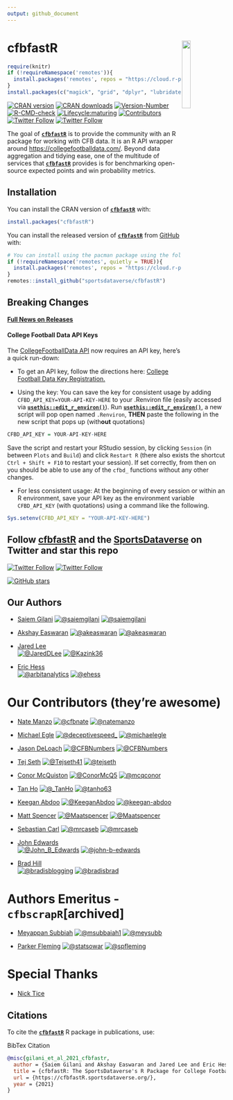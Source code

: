 ---
output: github_document
---

#

# **cfbfastR**  <a href='https://cfbfastR.sportsdataverse.org/'><img src='https://raw.githubusercontent.com/sportsdataverse/cfbfastR/main/logo.png' align="right" width="20%" min-width="100px"/></a>
```{r, include = FALSE}
require(knitr)
if (!requireNamespace('remotes')){
  install.packages('remotes', repos = "https://cloud.r-project.org")
}
install.packages(c("magick", "grid", "dplyr", "lubridate"), repos = "https://cloud.r-project.org")

```



<!-- badges: start -->

[![CRAN version](https://img.shields.io/badge/dynamic/json?style=for-the-badge&color=success&label=CRAN%20version&prefix=v&query=%24.Version&url=https%3A%2F%2Fcrandb.r-pkg.org%2FcfbfastR)](https://CRAN.R-project.org/package=cfbfastR)
[![CRAN downloads](https://img.shields.io/badge/dynamic/json?style=for-the-badge&color=success&label=Downloads&query=%24%5B0%5D.downloads&url=https%3A%2F%2Fcranlogs.r-pkg.org%2Fdownloads%2Ftotal%2F2021-10-26%3Alast-day%2FcfbfastR)](https://CRAN.R-project.org/package=cfbfastR)
[![Version-Number](https://img.shields.io/github/r-package/v/sportsdataverse/cfbfastR?label=cfbfastR&logo=R&style=for-the-badge)](https://github.com/sportsdataverse/cfbfastR/)
[![R-CMD-check](https://img.shields.io/github/actions/workflow/status/sportsdataverse/cfbfastR/R-CMD-check.yaml?branch=main&label=R-CMD-Check&logo=R&logoColor=white&style=for-the-badge)](https://github.com/sportsdataverse/cfbfastR/actions/workflows/R-CMD-check.yaml) [![Lifecycle:maturing](https://img.shields.io/badge/lifecycle-maturing-blue.svg?style=for-the-badge&logo=github)](https://github.com/sportsdataverse/cfbfastR/)  [![Contributors](https://img.shields.io/github/contributors/sportsdataverse/cfbfastR?style=for-the-badge)](https://github.com/sportsdataverse/cfbfastR/graphs/contributors) [![Twitter Follow](https://img.shields.io/twitter/follow/cfbfastR?color=blue&label=%40cfbfastR&logo=x&style=for-the-badge)](https://twitter.com/cfbfastR) [![Twitter Follow](https://img.shields.io/twitter/follow/SportsDataverse?color=blue&label=%40SportsDataverse&logo=x&style=for-the-badge)](https://twitter.com/SportsDataverse)
<!-- badges: end -->

The goal of [**```cfbfastR```**](https://cfbfastR.sportsdataverse.org/) is to provide the community with an R package for working with CFB data. It is an R API wrapper around [https://collegefootballdata.com/](https://collegefootballdata.com/). Beyond data aggregation and tidying ease, one of the multitude of services that [**```cfbfastR```**](https://cfbfastR.sportsdataverse.org/) provides is for benchmarking open-source expected points and win probability metrics.

## **Installation**

You can install the CRAN version of [**```cfbfastR```** ](https://CRAN.R-project.org/package=cfbfastR) with:
```r
install.packages("cfbfastR")
```

You can install the released version of [**```cfbfastR```**](https://github.com/sportsdataverse/cfbfastR/) from [GitHub](https://github.com/sportsdataverse/cfbfastR) with:

```r
# You can install using the pacman package using the following code:
if (!requireNamespace('remotes', quietly = TRUE)){
  install.packages('remotes', repos = "https://cloud.r-project.org")
}
remotes::install_github("sportsdataverse/cfbfastR")
```



## **Breaking Changes**

[**Full News on Releases**](https://cfbfastR.sportsdataverse.org/news/index.html)



#### **College Football Data API Keys**

The [CollegeFootballData API](https://collegefootballdata.com/) now requires an API key, here's a quick run-down:

* To get an API key, follow the directions here: [College Football Data Key Registration.](https://collegefootballdata.com/key)

* Using the key: You can save the key for consistent usage by adding `CFBD_API_KEY=YOUR-API-KEY-HERE` to your .Renviron file (easily accessed via [**`usethis::edit_r_environ()`**](https://usethis.r-lib.org/reference/edit.html)). Run [**`usethis::edit_r_environ()`**](https://usethis.r-lib.org/reference/edit.html), a new script will pop open named `.Renviron`, **THEN** paste the following in the new script that pops up (with**out** quotations)
```r
CFBD_API_KEY = YOUR-API-KEY-HERE
```
Save the script and restart your RStudio session, by clicking `Session` (in between `Plots` and `Build`) and click `Restart R` (there also exists the shortcut `Ctrl + Shift + F10` to restart your session). If set correctly, from then on you should be able to use any of the `cfbd_` functions without any other changes.

* For less consistent usage: At the beginning of every session or within an R environment, save your API key as the environment variable `CFBD_API_KEY` (with quotations) using a command like the following.

```{r}
Sys.setenv(CFBD_API_KEY = "YOUR-API-KEY-HERE")
```



## Follow [cfbfastR](https://twitter.com/cfbfastR) and the [SportsDataverse](https://twitter.com/SportsDataverse) on Twitter and star this repo

[![Twitter Follow](https://img.shields.io/twitter/follow/cfbfastR?color=blue&label=%40cfbfastR&logo=x&style=for-the-badge)](https://twitter.com/cfbfastR)
[![Twitter Follow](https://img.shields.io/twitter/follow/SportsDataverse?color=blue&label=%40SportsDataverse&logo=x&style=for-the-badge)](https://twitter.com/SportsDataverse)

[![GitHub stars](https://img.shields.io/github/stars/sportsdataverse/cfbfastR.svg?color=eee&logo=github&style=for-the-badge&label=Star%20cfbfastR&maxAge=2592000)](https://github.com/sportsdataverse/cfbfastR/stargazers/)

## **Our Authors**

-   [Saiem Gilani](https://twitter.com/saiemgilani)
<a href="https://twitter.com/saiemgilani" target="blank"><img src="https://img.shields.io/twitter/follow/saiemgilani?color=blue&label=%40saiemgilani&logo=x&style=for-the-badge" alt="@saiemgilani" /></a>
<a href="https://github.com/saiemgilani" target="blank"><img src="https://img.shields.io/github/followers/saiemgilani?color=eee&logo=Github&style=for-the-badge" alt="@saiemgilani" /></a>

-   [Akshay Easwaran](https://twitter.com/akeaswaran)
<a href="https://twitter.com/akeaswaran" target="blank"><img src="https://img.shields.io/twitter/follow/akeaswaran?color=blue&label=%40akeaswaran&logo=x&style=for-the-badge" alt="@akeaswaran" /></a>
<a href="https://github.com/akeaswaran" target="blank"><img src="https://img.shields.io/github/followers/akeaswaran?color=eee&logo=Github&style=for-the-badge" alt="@akeaswaran" /></a>

-   [Jared Lee](https://twitter.com/JaredDLee) </br>
<a href="https://twitter.com/JaredDLee" target="blank"><img src="https://img.shields.io/twitter/follow/JaredDLee?color=blue&label=%40JaredDLee&logo=x&style=for-the-badge" alt="@JaredDLee" /></a>
<a href="https://github.com/Kazink36" target="blank"><img src="https://img.shields.io/github/followers/Kazink36?color=eee&logo=Github&style=for-the-badge" alt="@Kazink36" /></a>

-   [Eric Hess](https://twitter.com/arbitanalytics) </br>
  <a href="https://twitter.com/arbitanalytics" target="blank"><img src="https://img.shields.io/twitter/follow/arbitanalytics?color=blue&label=%40arbitanalytics&logo=x&style=for-the-badge" alt="@arbitanalytics" /></a>
<a href="https://github.com/ehess" target="blank"><img src="https://img.shields.io/github/followers/ehess?color=eee&logo=Github&style=for-the-badge" alt="@ehess" /></a>

# **Our Contributors (they're awesome)**

-   [Nate Manzo](https://twitter.com/cfbnate)
<a href="https://twitter.com/cfbnate" target="blank"><img src="https://img.shields.io/twitter/follow/cfbnate?color=blue&label=%40cfbnate&logo=x&style=for-the-badge" alt="@cfbnate" /></a>
<a href="https://github.com/natemanzo" target="blank"><img src="https://img.shields.io/github/followers/natemanzo?color=eee&logo=Github&style=for-the-badge" alt="@natemanzo" /></a>

-   [Michael Egle](https://twitter.com/deceptivespeed_)
<a href="https://twitter.com/deceptivespeed_" target="blank"><img src="https://img.shields.io/twitter/follow/deceptivespeed_?color=blue&label=%40deceptivespeed_&logo=x&style=for-the-badge" alt="@deceptivespeed_" /></a>
<a href="https://github.com/michaelegle" target="blank"><img src="https://img.shields.io/github/followers/michaelegle?color=eee&logo=Github&style=for-the-badge" alt="@michaelegle" /></a>

-   [Jason DeLoach](https://twitter.com/CFBNumbers)
<a href="https://twitter.com/CFBNumbers" target="blank"><img src="https://img.shields.io/twitter/follow/CFBNumbers?color=blue&label=%40CFBNumbers&logo=x&style=for-the-badge" alt="@CFBNumbers" /></a>
<a href="https://github.com/CFBNumbers" target="blank"><img src="https://img.shields.io/github/followers/CFBNumbers?color=eee&logo=Github&style=for-the-badge" alt="@CFBNumbers" /></a>

-   [Tej Seth](https://twitter.com/Tejseth41)
<a href="https://twitter.com/Tejseth41" target="blank"><img src="https://img.shields.io/twitter/follow/Tejseth41?color=blue&label=%40Tejseth41&logo=x&style=for-the-badge" alt="@Tejseth41" /></a>
<a href="https://github.com/tejseth" target="blank"><img src="https://img.shields.io/github/followers/tejseth?color=eee&logo=Github&style=for-the-badge" alt="@tejseth" /></a>

-   [Conor McQuiston](https://twitter.com/ConorMcQ5)
<a href="https://twitter.com/ConorMcQ5" target="blank"><img src="https://img.shields.io/twitter/follow/ConorMcQ5?color=blue&label=%40ConorMcQ5&logo=x&style=for-the-badge" alt="@ConorMcQ5" /></a>
<a href="https://github.com/mcqconor" target="blank"><img src="https://img.shields.io/github/followers/mcqconor?color=eee&logo=Github&style=for-the-badge" alt="@mcqconor" /></a>

-   [Tan Ho](https://twitter.com/_TanHo)
<a href="https://twitter.com/_TanHo" target="blank"><img src="https://img.shields.io/twitter/follow/_TanHo?color=blue&label=%40_TanHo&logo=x&style=for-the-badge" alt="@_TanHo" /></a>
<a href="https://github.com/tanho63" target="blank"><img src="https://img.shields.io/github/followers/tanho63?color=eee&logo=Github&style=for-the-badge" alt="@tanho63" /></a>

-   [Keegan Abdoo](https://twitter.com/KeeganAbdoo)
<a href="https://twitter.com/KeeganAbdoo" target="blank"><img src="https://img.shields.io/twitter/follow/KeeganAbdoo?color=blue&label=%40KeeganAbdoo&logo=x&style=for-the-badge" alt="@KeeganAbdoo" /></a>
<a href="https://github.com/keegan-abdoo" target="blank"><img src="https://img.shields.io/github/followers/keegan-abdoo?color=eee&logo=Github&style=for-the-badge" alt="@keegan-abdoo" /></a>

-   [Matt Spencer](https://twitter.com/Maatspencer)
<a href="https://twitter.com/Maatspencer" target="blank"><img src="https://img.shields.io/twitter/follow/Maatspencer?color=blue&label=%40Maatspencer&logo=x&style=for-the-badge" alt="@Maatspencer" /></a>
<a href="https://github.com/Maatspencer" target="blank"><img src="https://img.shields.io/github/followers/Maatspencer?color=eee&logo=Github&style=for-the-badge" alt="@Maatspencer" /></a>

-   [Sebastian Carl](https://twitter.com/mrcaseb)
<a href="https://twitter.com/mrcaseb" target="blank"><img src="https://img.shields.io/twitter/follow/mrcaseb?color=blue&label=%40mrcaseb&logo=x&style=for-the-badge" alt="@mrcaseb" /></a>
<a href="https://github.com/mrcaseb" target="blank"><img src="https://img.shields.io/github/followers/mrcaseb?color=eee&logo=Github&style=for-the-badge" alt="@mrcaseb" /></a>

-   [John Edwards](https://twitter.com/John_B_Edwards) </br>
    <a href="https://twitter.com/John_B_Edwards" target="blank"><img src="https://img.shields.io/twitter/follow/John_B_Edwards?color=blue&label=%40John_B_Edwards&logo=x&style=for-the-badge" alt="@John_B_Edwards" /></a>
    <a href="https://github.com/john-b-edwards" target="blank"><img src="https://img.shields.io/github/followers/john-b-edwards?color=eee&logo=Github&style=for-the-badge" alt="@john-b-edwards" /></a>

-   [Brad Hill](https://twitter.com/bradisblogging)</br>
    <a href="https://twitter.com/bradisblogging" target="blank"><img src="https://img.shields.io/twitter/follow/bradisblogging?color=blue&label=%40bradisblogging&logo=X&style=for-the-badge" alt="@bradisblogging" /></a>
    <a href="https://github.com/bradisbrad" target="blank"><img src="https://img.shields.io/github/followers/bradisbrad?color=eee&logo=Github&style=for-the-badge" alt="@bradisbrad" /></a>

# **Authors Emeritus - `cfbscrapR`[archived]**

-   [Meyappan Subbiah](https://twitter.com/msubbaiah1)
<a href="https://twitter.com/msubbaiah1" target="blank"><img src="https://img.shields.io/twitter/follow/msubbaiah1?color=blue&label=%40msubbaiah1&logo=x&style=for-the-badge" alt="@msubbaiah1" /></a>
<a href="https://github.com/meysubb" target="blank"><img src="https://img.shields.io/github/followers/meysubb?color=eee&logo=Github&style=for-the-badge" alt="@meysubb" /></a>

-   [Parker Fleming](https://twitter.com/statsowar)
<a href="https://twitter.com/statsowar" target="blank"><img src="https://img.shields.io/twitter/follow/statsowar?color=blue&label=%40statsowar&logo=x&style=for-the-badge" alt="@statsowar" /></a>
<a href="https://github.com/spfleming" target="blank"><img src="https://img.shields.io/github/followers/spfleming?color=eee&logo=Github&style=for-the-badge" alt="@spfleming" /></a>

# **Special Thanks**

-   [Nick Tice](https://github.com/NickTice)

## **Citations**

To cite the [**`cfbfastR`**](https://cfbfastR.sportsdataverse.org/) R package in publications, use:

BibTex Citation
```bibtex
@misc{gilani_et_al_2021_cfbfastr,
  author = {Saiem Gilani and Akshay Easwaran and Jared Lee and Eric Hess},
  title = {cfbfastR: The SportsDataverse's R Package for College Football Data.},
  url = {https://cfbfastR.sportsdataverse.org/},
  year = {2021}
}
```

